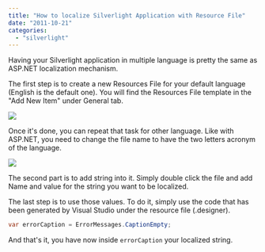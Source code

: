 ```yaml
---
title: "How to localize Silverlight Application with Resource File"
date: "2011-10-21"
categories: 
  - "silverlight"
---
```


Having your Silverlight application in multiple language is pretty the same as ASP.NET localization mechanism.

The first step is to create a new Resources File for your default language (English is the default one). You will find the Resources File template in the "Add New Item" under General tab.

![](/images/blog/resourcesFiles-400x87.png)

Once it's done, you can repeat that task for other language. Like with ASP.NET, you need to change the file name to have the two letters acronym of the language.

![](/images/blog/2files.png)

The second part is to add string into it. Simply double click the file and add Name and value for the string you want to be localized.

The last step is to use those values. To do it, simply use the code that has been generated by Visual Studio under the resource file (.designer).


```csharp
var errorCaption = ErrorMessages.CaptionEmpty; 
```

And that's it, you have now inside `errorCaption` your localized string.
